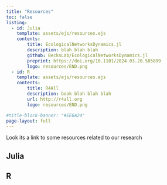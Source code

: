 ```yaml
---
title: "Resources"
toc: false
listing:
  - id: Julia
    template: assets/ejs/resources.ejs
    contents:
        title: EcologicalNetworksDynamics.jl
        description: blah blah blah
        github: BecksLab/EcologicalNetworksDynamics.jl
        preprint: https://doi.org/10.1101/2024.03.20.585899
        logo: resources/END.png
  - id: R
    template: assets/ejs/resources.ejs
    contents:
        title: R4All
        description: book blah blah blah
        url: http://r4all.org
        logo: resources/END.png

#title-block-banner: "#EE6A24"
page-layout: full
---
```


Look its a link to some resources related to our research

## Julia

:::{#Julia}
:::

## R

:::{#R}
:::